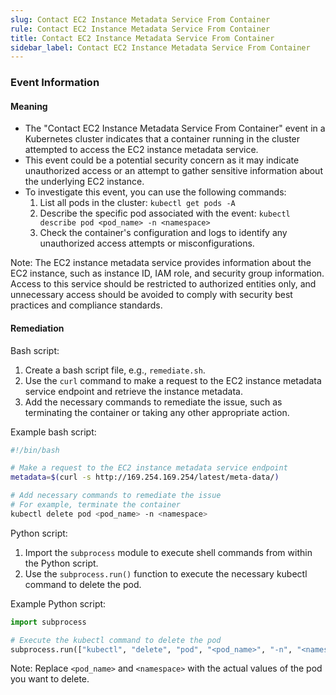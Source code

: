 ```yaml
--- 
slug: Contact EC2 Instance Metadata Service From Container
rule: Contact EC2 Instance Metadata Service From Container
title: Contact EC2 Instance Metadata Service From Container
sidebar_label: Contact EC2 Instance Metadata Service From Container
---
```

                   

### Event Information

#### Meaning

- The "Contact EC2 Instance Metadata Service From Container" event in a Kubernetes cluster indicates that a container running in the cluster attempted to access the EC2 instance metadata service.
- This event could be a potential security concern as it may indicate unauthorized access or an attempt to gather sensitive information about the underlying EC2 instance.
- To investigate this event, you can use the following commands:
  1. List all pods in the cluster: `kubectl get pods -A`
  2. Describe the specific pod associated with the event: `kubectl describe pod <pod_name> -n <namespace>`
  3. Check the container's configuration and logs to identify any unauthorized access attempts or misconfigurations.

Note: The EC2 instance metadata service provides information about the EC2 instance, such as instance ID, IAM role, and security group information. Access to this service should be restricted to authorized entities only, and unnecessary access should be avoided to comply with security best practices and compliance standards.

#### Remediation

Bash script:
1. Create a bash script file, e.g., `remediate.sh`.
2. Use the `curl` command to make a request to the EC2 instance metadata service endpoint and retrieve the instance metadata.
3. Add the necessary commands to remediate the issue, such as terminating the container or taking any other appropriate action.

Example bash script:
```bash
#!/bin/bash

# Make a request to the EC2 instance metadata service endpoint
metadata=$(curl -s http://169.254.169.254/latest/meta-data/)

# Add necessary commands to remediate the issue
# For example, terminate the container
kubectl delete pod <pod_name> -n <namespace>
```

Python script:
1. Import the `subprocess` module to execute shell commands from within the Python script.
2. Use the `subprocess.run()` function to execute the necessary kubectl command to delete the pod.

Example Python script:
```python
import subprocess

# Execute the kubectl command to delete the pod
subprocess.run(["kubectl", "delete", "pod", "<pod_name>", "-n", "<namespace>"])
```

Note: Replace `<pod_name>` and `<namespace>` with the actual values of the pod you want to delete.

 